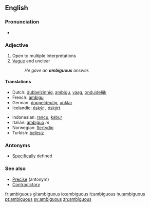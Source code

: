 ==English==

===Pronunciation===
*{{audio|en-us-ambiguous.ogg|Audio (US)}}

=== Adjective ===
{{en-adj-more}}

# Open to multiple interpretations
# [[Vague]] and unclear
#:''He gave an '''ambiguous''' answer.''

====Translations====
{{rfc-trans}}
{{top}}
*Dutch: [[dubbelzinnig]], [[ambigu]], [[vaag]], [[onduidelijk]]
*French: [[ambigu]]
*German: [[doppeldeutig]], [[unklar]]
*Icelandic: [[óskýr]] {{m}} {{f}}, [[óskýrt]] {{n}}
{{mid}}
*Indonesian: [[rancu]], [[kabur]]
*Italian: [[ambiguo]] ''m''
*Norwegian: [[flertydig]]
*Turkish: [[belirsiz]]
{{bottom}}

=== Antonyms ===
*[[Specific]]ally defined

===See also===
* [[Precise]] (antonym)
* [[Contradictory]]

[[fr:ambiguous]]
[[gl:ambiguous]]
[[io:ambiguous]]
[[it:ambiguous]]
[[hu:ambiguous]]
[[pt:ambiguous]]
[[sv:ambiguous]]
[[zh:ambiguous]]